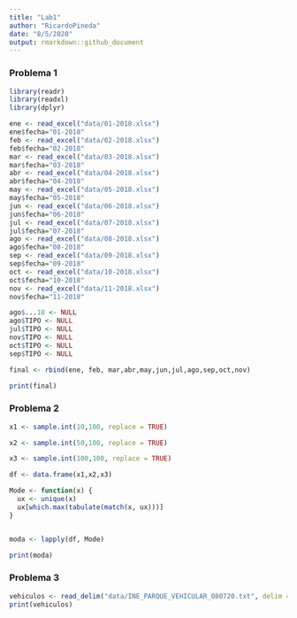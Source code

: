 ---
title: "Lab1"
author: "RicardoPineda"
date: "8/5/2020"
output: rmarkdown::github_document
---

### Problema 1
````{r}
library(readr)
library(readxl)
library(dplyr)

ene <- read_excel("data/01-2018.xlsx")
ene$fecha="01-2018"
feb <- read_excel("data/02-2018.xlsx")
feb$fecha="02-2018"
mar <- read_excel("data/03-2018.xlsx")
mar$fecha="03-2018"
abr <- read_excel("data/04-2018.xlsx")
abr$fecha="04-2018"
may <- read_excel("data/05-2018.xlsx")
may$fecha="05-2018"
jun <- read_excel("data/06-2018.xlsx")
jun$fecha="06-2018"
jul <- read_excel("data/07-2018.xlsx")
jul$fecha="07-2018"
ago <- read_excel("data/08-2018.xlsx")
ago$fecha="08-2018"
sep <- read_excel("data/09-2018.xlsx")
sep$fecha="09-2018"
oct <- read_excel("data/10-2018.xlsx")
oct$fecha="10-2018"
nov <- read_excel("data/11-2018.xlsx")
nov$fecha="11-2018"

ago$...10 <- NULL
ago$TIPO <- NULL
jul$TIPO <- NULL
nov$TIPO <- NULL
oct$TIPO <- NULL
sep$TIPO <- NULL

final <- rbind(ene, feb, mar,abr,may,jun,jul,ago,sep,oct,nov)

print(final)
````

### Problema 2
````{r}
x1 <- sample.int(10,100, replace = TRUE)

x2 <- sample.int(50,100, replace = TRUE)

x3 <- sample.int(100,100, replace = TRUE)

df <- data.frame(x1,x2,x3)

Mode <- function(x) {
  ux <- unique(x)
  ux[which.max(tabulate(match(x, ux)))]
}


moda <- lapply(df, Mode)

print(moda)
````

### Problema 3
````{r}
vehiculos <- read_delim("data/INE_PARQUE_VEHICULAR_080720.txt", delim = "|")
print(vehiculos)
````